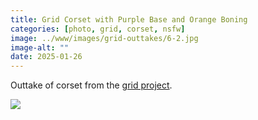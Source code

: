 ```yaml
---
title: Grid Corset with Purple Base and Orange Boning
categories: [photo, grid, corset, nsfw]
image: ../www/images/grid-outtakes/6-2.jpg
image-alt: ""
date: 2025-01-26
---
```


Outtake of corset from the [grid project](/posts/2025-01-27_grid-project.html).

![](../www/images/grid-outtakes/6-2.jpg)

